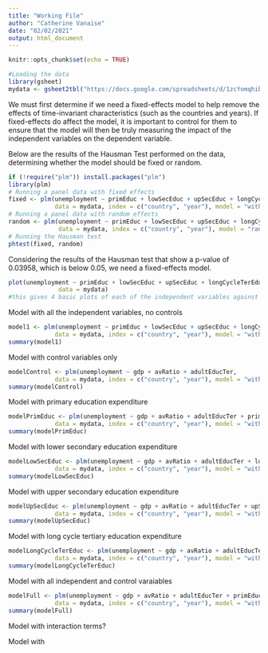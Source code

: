 ```yaml
---
title: "Working File"
author: "Catherine Vanaise"
date: "02/02/2021"
output: html_document
---
```


```r
knitr::opts_chunk$set(echo = TRUE)
```

```r
#Loading the data
library(gsheet)
mydata <- gsheet2tbl("https://docs.google.com/spreadsheets/d/1zcYomqhibeLyxaeTyJz8etOqUWqDLH_4/edit#gid=550557869")
```

We must first determine if we need a fixed-effects model to help remove the effects of time-invariant characteristics (such as the countries and years). If fixed-effects do affect the model, it is important to control for them to ensure that the model will then be truly measuring the impact of the independent variables on the dependent variable. 

Below are the results of the Hausman Test performed on the data, determining whether the model should be fixed or random.

```r
if (!require("plm")) install.packages("plm")
library(plm)
# Running a panel data with fixed effects
fixed <- plm(unemployment ~ primEduc + lowSecEduc + upSecEduc + longCycleTerEduc,
             data = mydata, index = c("country", "year"), model = "within")
# Running a panel data with random effects
random <- plm(unemployment ~ primEduc + lowSecEduc + upSecEduc + longCycleTerEduc,
              data = mydata, index = c("country", "year"), model = "random")
# Running the Hausman test
phtest(fixed, random)
```

Considering the results of the Hausman test that show a p-value of 0.03958, which is below 0.05, we need a fixed-effects model.

```r
plot(unemployment ~ primEduc + lowSecEduc + upSecEduc + longCycleTerEduc,
              data = mydata)
#this gives 4 basic plots of each of the independent variables against the dependent variable
```

Model with all the independent variables, no controls

```r
model1 <- plm(unemployment ~ primEduc + lowSecEduc + upSecEduc + longCycleTerEduc,
             data = mydata, index = c("country", "year"), model = "within")
summary(model1)
```

Model with control variables only

```r
modelControl <- plm(unemployment ~ gdp + avRatio + adultEducTer,
             data = mydata, index = c("country", "year"), model = "within")
summary(modelControl)
```

Model with primary education expenditure

```r
modelPrimEduc <- plm(unemployment ~ gdp + avRatio + adultEducTer + primEduc,
             data = mydata, index = c("country", "year"), model = "within")
summary(modelPrimEduc)
```

Model with lower secondary education expenditure

```r
modelLowSecEduc <- plm(unemployment ~ gdp + avRatio + adultEducTer + lowSecEduc,
             data = mydata, index = c("country", "year"), model = "within")
summary(modelLowSecEduc)
```

Model with upper secondary education expenditure

```r
modelUpSecEduc <- plm(unemployment ~ gdp + avRatio + adultEducTer + upSecEduc,
             data = mydata, index = c("country", "year"), model = "within")
summary(modelUpSecEduc)
```

Model with long cycle tertiary education expenditure

```r
modelLongCycleTerEduc <- plm(unemployment ~ gdp + avRatio + adultEducTer + longCycleTerEduc,
             data = mydata, index = c("country", "year"), model = "within")
summary(modelLongCycleTerEduc)
```

Model with all independent and control varaiables

```r
modelFull <- plm(unemployment ~ gdp + avRatio + adultEducTer + primEduc + lowSecEduc + upSecEduc + longCycleTerEduc,
             data = mydata, index = c("country", "year"), model = "within")
summary(modelFull)
```

Model with interaction terms?

Model with 
